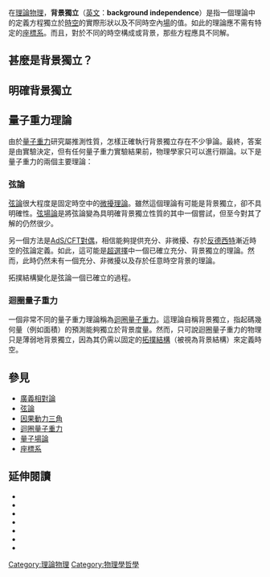 在[[理論物理|理論物理]]，'''背景獨立'''（[[英文|英文]]：'''background independence'''）是指一個理論中的定義方程獨立於[[時空|時空]]的實際形狀以及不同時空內[[場_(物理)|場]]的值。如此的理論應不需有特定的[[座標系|座標系]]。而且，對於不同的時空構成或背景，那些方程應具不同解。

==甚麼是背景獨立？==

==明確背景獨立==

==量子重力理論==
由於[[量子重力|量子重力]]研究屬推測性質，怎樣正確執行背景獨立存在不少爭論。最終，答案是由實驗決定，但有任何量子重力實驗結果前，物理學家只可以進行辯論。以下是量子重力的兩個主要理論：

===弦論===
[[弦論|弦論]]很大程度是固定時空中的[[微擾理論|微擾理論]]。雖然這個理論有可能是背景獨立，卻不具明確性。[[弦場論|弦場論]]是將弦論變為具明確背景獨立性質的其中一個嘗試，但至今對其了解的仍然很少。

另一個方法是[[AdS/CFT對偶|AdS/CFT對偶]]，相信能夠提供充分、非微擾、存於[[反德西特空間|反德西特]]漸近時空的弦論定義。如此，這可能是[[超選擇則|超選擇]]中一個已確立充分、背景獨立的理論。然而，此時仍然未有一個充分、非微擾以及存於任意時空背景的理論。

拓撲結構變化是弦論一個已確立的過程。

===迴圈量子重力===
一個非常不同的量子重力理論稱為[[迴圈量子重力|迴圈量子重力]]。這理論自稱背景獨立，指起碼幾何量（例如面積）的預測能夠獨立於背景度量。然而，只可說迴圈量子重力的物理只是薄弱地背景獨立，因為其仍需以固定的[[拓撲學|拓撲結構]]（被視為背景結構）來定義時空。

==參見==
*[[廣義相對論|廣義相對論]]
*[[弦論|弦論]]
*[[因果動力三角|因果動力三角]]
*[[迴圈量子重力|迴圈量子重力]]
*[[量子場論|量子場論]]
*[[座標系|座標系]]

==延伸閱讀==
*{{cite journal
 |last1=Rozali |first1=M.
 |year=2009
 |title=Comments on Background Independence and Gauge Redundancies
 |journal=[[Advanced_Science_Letters|Advanced Science Letters]]
 |volume=2 |issue=2 |pages=244
 |arxiv=0809.3962
 |bibcode=
 |doi=10.1166/asl.2009.1031
}}
* {{cite arxiv
 |last1=Smolin |first1=L.
 |author1-link=Lee Smolin
 |year=2005
 |title=The case for background independence
 |class=hep-th
 |eprint=hep-th/0507235
}}
* {{cite journal
 |last1=Colosi |first1=D.
 |year=2005
 |title=Background independence in a nutshell
 |journal=[[Classical_and_Quantum_Gravity|Classical and Quantum Gravity]]
 |volume=22 |issue= 14|pages=2971–2989
 |arxiv=gr-qc/0408079
 |bibcode=2005CQGra..22.2971C
 |doi=10.1088/0264-9381/22/14/008
|display-authors=etal}}
* {{cite arxiv
 |last1=Witten |first1=E.
 |author1-link=Edward Witten
 |year=1993
 |title=Quantum Background Independence in String Theory
 |class=hep-th
 |eprint=hep-th/9306122
}}
* {{cite book
 |last=Stachel |first=J.
 |author1-link=John Stachel
 |year=1993
 |chapter=The Meaning of General Covariance: The Hole Story
 |editors=J. Earman, A. Janis, G. Massey and N. Rescher
 |title=Philosophical Problems of the Internal and External Worlds: Essays on the Philosophy of Adolf Grünbaum
 |pages=129–160
 |publisher=[[University_of_Pittsburgh_Press|University of Pittsburgh Press]]
 |isbn=0-8229-3738-7
}}
* {{cite book
 |last=Stachel |first=J.
 |year=1994
 |chapter=Changes in the Concepts of Space and Time Brought About by Relativity
 |editors=C. C. Gould and R. S. Cohen  
 |title=Artifacts, Representations and Social Practice
 |url=https://archive.org/details/isbn_0792324811_154 |publisher=[[Kluwer_Academic|Kluwer Academic]]
 |isbn=0-7923-2481-1
 |pages=[https://archive.org/details/isbn_0792324811_154/page/141 141]–162
}}
* {{cite book
 |last1=Zahar |first1=E.
 |year=1989
 |title=Einstein's Revolution: A Study in Heuristic
 |url=https://archive.org/details/einsteinsrevolut0000zaha |publisher=[[Open_Court_Publishing_Company|Open Court Publishing Company]]
 |isbn=0-8126-9066-4
}}

[[Category:理論物理|Category:理論物理]]
[[Category:物理學哲學|Category:物理學哲學]]